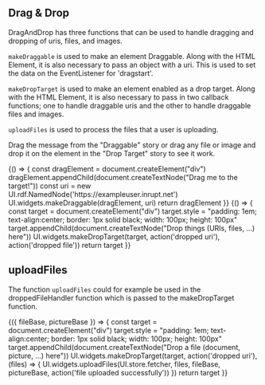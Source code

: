 

<Meta title="Drag & Drop"/>

## Drag & Drop

DragAndDrop has three functions that can be used to handle dragging and dropping of uris, files, and images.

`makeDraggable` is used to make an element Draggable. Along with the HTML Element, it is also necessary to pass an
 object with a uri. This is used to set the data on the EventListener for 'dragstart'.

`makeDropTarget` is used to make an element enabled as a drop target. Along with the HTML Element, it is also
 necessary to pass in two callback functions; one to handle draggable uris and the other to handle draggable files and images.

`uploadFiles` is used to process the files that a user is uploading.

Drag the message from the "Draggable" story or drag any file or image and drop it on the element in the "Drop Target" story to see it
 work.

<Canvas>
  <Story name="Draggable">
    {() => {
      const dragElement = document.createElement("div")
      dragElement.appendChild(document.createTextNode("Drag me to the target!"))
      const uri = new UI.rdf.NamedNode('https://exampleuser.inrupt.net')
      UI.widgets.makeDraggable(dragElement, uri)
      return dragElement
    }}
  </Story>
</Canvas>

<Canvas>
  <Story name="Drop Target">
    {() => {
      const target = document.createElement("div")
      target.style = "padding: 1em; text-align:center; border: 1px solid black; width: 100px; height: 100px"
      target.appendChild(document.createTextNode("Drop things (URIs, files, ...) here"))
      UI.widgets.makeDropTarget(target, action('dropped uri'), action('dropped file'))
      return target
    }}
  </Story>
</Canvas>

## uploadFiles

The function `uploadFiles` could for example be used in the droppedFileHandler function which is passed to the
 makeDropTarget function.

<Canvas>
  <Story name="Upload Files" args={{ fileBase: "https://pod.example/Files", pictureBase: "https://pod.example/Pictures"}}>
    {({ fileBase, pictureBase }) => {
        const target = document.createElement("div")
        target.style = "padding: 1em; text-align:center; border: 1px solid black; width: 100px; height: 100px"
        target.appendChild(document.createTextNode("Drop a file (document, picture, ...) here"))
        UI.widgets.makeDropTarget(target, action('dropped uri'), (files) => {
          UI.widgets.uploadFiles(UI.store.fetcher, files, fileBase, pictureBase, action('file uploaded successfully'))
        })
        return target
    }}
  </Story>
</Canvas>

<Props story="Upload Files" />
